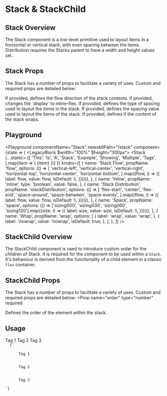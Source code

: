 


# Stack & StackChild

## Stack Overview

The Stack component is a low-level primitive used to layout items in a horizontal or vertical stack, with even spacing between the items. Distribution requires the Stacks parent to have a width and height values set.

## Stack Props

The Stack has a number of props to facilitate a variety of uses. Custom and required props are detailed below:

<LegacyBlock marginTop="sizing05">
  <Prop
    name="flow"
    type="Flow.VerticalLeft | Flow.VerticalCenter | Flow.VerticalRight | Flow.HorizontalTop | Flow.HorizontalCenter | Flow.HorizontalBottom"
    default="Flow.Vertical"
  >
    If provided, defines the flow direction of the stack contents.
  </Prop>
  <Prop name="inline" type="boolean">
    If provided, changes the `display` to inline-flex.
  </Prop>
  <Prop
    name="stackDistribution"
    type="StackDistribution"
    default="StackDistribution.SpaceAround"
  >
    If provided, defines the type of spacing used to layout the items in the
    stack.
  </Prop>
  <Prop name="space" type="SizingKeys">
    If provided, defines the spacing value used to layout the items of the
    stack.
  </Prop>
  <Prop name="wrap" type="wrap | nowrap">
    If provided, defines if the content of the stack wraps.
  </Prop>

</LegacyBlock>

## Playground

<Playground
  componentName="Stack"
  newskitPath="/stack"
  component={state => (
    <LegacyBlock $width="100%" $height="300px">
      <Stack {...state}>
        {[
          'This',
          'Is',
          'A',
          'Stack',
          'Example',
          'Showing',
          'Multiple',
          'Tags',
        ].map(item => (
          <Tag>{item}</Tag>
        ))}
      </Stack>
    </LegacyBlock>
  )}
  knobs={[
    {
      name: 'Stack Flow',
      propName: 'flow',
      options: (() =>
        [
          'vertical-left',
          'vertical-center',
          'vertical-right',
          'horizontal-top',
          'horizontal-center',
          'horizontal-bottom',
        ].map((flow, i) => ({
          label: flow,
          value: flow,
          isDefault: !i,
        })))(),
    },
      {
      name: 'Inline',
      propName: 'inline',
      type: 'boolean',
      value: false,
    },
    {
      name: 'Stack Distribution',
      propName: 'stackDistribution',
      options: (() =>
        [
          'flex-start',
          'center',
          'flex-end',
          'space-around',
          'space-between',
          'space-evenly',
        ].map((flow, i) => ({
          label: flow,
          value: flow,
          isDefault: !i,
        })))(),
    },
    {
      name: 'Space',
      propName: 'space',
      options: (() =>
        ['sizing000', 'sizing030', 'sizing060', 'sizing120'].map((size, i) => ({
          label: size,
          value: size,
          isDefault: !i,
        })))(),
    },
    {
      name: 'Wrap',
      propName: 'wrap',
      options: [
        {
          label: 'wrap',
          value: 'wrap',
        },
        {
          label: 'nowrap',
          value: 'nowrap',
          isDefault: true,
        },
      ],
    },
  ]}
/>


## StackChild Overview

The StackChild component is used to introduce custom order for the children of Stack.
It is required for the component to be used within a `Stack`.
It's behaviour is derived from the functionality of a child element in a classic `flex` container.

## StackChild Props

The Stack has a number of props to facilitate a variety of uses. Custom and required props are detailed below:
<LegacyBlock marginTop="sizing05">
  <Prop
    name="order"
    type="number"
    required
  >
   Defines the order of the element within the stack.
  </Prop>
</LegacyBlock>

## Usage


<LegacyBlock marginTop="sizing05">
    <Stack flow={Flow.HorizontalTop}>
        <StackChild order={3}>
        <Tag>Tag 1</Tag>
        </StackChild>
        <StackChild order={1}>
        <Tag>Tag 2</Tag>
        </StackChild>
        <StackChild order={2}>
        <Tag>Tag 3</Tag>
        </StackChild>
    </Stack>
</LegacyBlock>

<Code>
  {`<Stack>
    <StackChild order={3}>
      <Tag>Tag 1</Tag>
    </StackChild>
    <StackChild order={1}>
      <Tag>Tag 2</Tag>
    </StackChild>
    <StackChild order={2}>
      <Tag>Tag 3</Tag>
    </StackChild>
</Stack>`}
</Code>